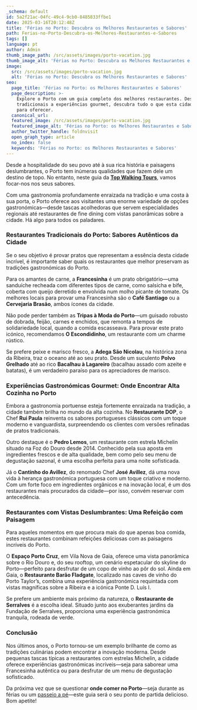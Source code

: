 ```yaml
---
_schema: default
id: 5a2f21ac-04fc-49c4-9cb0-8485833ffbe1
date: 2025-03-16T20:12:48Z
title: 'Férias no Porto: Descubra os Melhores Restaurantes e Sabores'
path: Ferias-no-Porto-Descubra-os-Melhores-Restaurantes-e-Sabores
tags: []
language: pt
author: Admin
thumb_image_path: /src/assets/images/porto-vacation.jpg
thumb_image_alt: 'Férias no Porto: Descubra os Melhores Restaurantes e Sabores'
image:
  src: /src/assets/images/porto-vacation.jpg
  alt: 'Férias no Porto: Descubra os Melhores Restaurantes e Sabores'
seo:
  page_title: 'Férias no Porto: os Melhores Restaurantes e Sabores'
  page_description: >-
    Explore o Porto com um guia completo dos melhores restaurantes. Desde pratos
    tradicionais a experiências gourmet, descubra tudo o que esta cidade tem
    para oferecer.
  canonical_url:
  featured_image: /src/assets/images/porto-vacation.jpg
  featured_image_alt: 'Férias no Porto: os Melhores Restaurantes e Sabores'
  author_twitter_handle: foldnvisit
  open_graph_type: article
  no_index: false
  keywords: 'Férias no Porto: os Melhores Restaurantes e Sabores'
---
```


Desde a hospitalidade do seu povo até à sua rica história e paisagens
deslumbrantes, o Porto tem inúmeras qualidades que fazem dele um destino de
topo. No entanto, neste guia da
[**Top Walking Tours**](https://topwalkingtoursportugal.com/pt/), vamos
focar-nos nos seus sabores.

Com uma gastronomia profundamente enraizada na tradição e uma costa à sua porta,
o Porto oferece aos visitantes uma enorme variedade de opções
gastronómicas—desde tascas acolhedoras que servem especialidades regionais até
restaurantes de fine dining com vistas panorâmicas sobre a cidade. Há algo para
todos os paladares.

### **Restaurantes Tradicionais do Porto: Sabores Autênticos da Cidade**

Se o seu objetivo é provar pratos que representam a essência desta cidade
incrível, é importante saber quais os restaurantes que melhor preservam as
tradições gastronómicas do Porto.

Para os amantes de carne, a **Francesinha** é um prato obrigatório—uma sanduíche
recheada com diferentes tipos de carne, como salsicha e bife, coberta com queijo
derretido e envolvida num molho picante de tomate. Os melhores locais para
provar uma Francesinha são o **Café Santiago** ou a **Cervejaria Brasão**, ambos
ícones da cidade.

Não pode perder também as **Tripas à Moda do Porto**—um guisado robusto de
dobrada, feijão, carnes e enchidos, que remonta a tempos de solidariedade local,
quando a comida escasseava. Para provar este prato icónico, recomendamos **O
Escondidinho**, um restaurante com um charme rústico.

Se prefere peixe e marisco fresco, a **Adega São Nicolau**, na histórica zona da
Ribeira, traz o oceano até ao seu prato. Desde um suculento **Polvo Grelhado**
até ao rico **Bacalhau à Lagareiro** (bacalhau assado com azeite e batatas), é
um verdadeiro paraíso para os apreciadores de marisco.

### **Experiências Gastronómicas Gourmet: Onde Encontrar Alta Cozinha no Porto**

Embora a gastronomia portuense esteja fortemente enraizada na tradição, a cidade
também brilha no mundo da alta cozinha. No **Restaurante DOP**, o Chef **Rui
Paula** reinventa os sabores portugueses clássicos com um toque moderno e
vanguardista, surpreendendo os clientes com versões refinadas de pratos
tradicionais.

Outro destaque é o **Pedro Lemos**, um restaurante com estrela Michelin situado
na Foz do Douro desde 2014. Conhecido pela sua aposta em ingredientes frescos e
de alta qualidade, bem como pelo seu menu de degustação sazonal, é uma escolha
perfeita para uma noite sofisticada.

Já o **Cantinho do Avillez**, do renomado Chef **José Avillez**, dá uma nova
vida à herança gastronómica portuguesa com um toque criativo e moderno. Com um
forte foco em ingredientes orgânicos e na inovação local, é um dos restaurantes
mais procurados da cidade—por isso, convém reservar com antecedência.

### **Restaurantes com Vistas Deslumbrantes: Uma Refeição com Paisagem**

Para aqueles momentos em que procura mais do que apenas boa comida, estes
restaurantes combinam refeições deliciosas com as paisagens incríveis do Porto.

O **Espaço Porto Cruz**, em Vila Nova de Gaia, oferece uma vista panorâmica
sobre o Rio Douro e, do seu rooftop, um cenário espetacular do skyline do
Porto—perfeito para desfrutar de um copo de vinho ao pôr do sol. Ainda em Gaia,
o **Restaurante Barão Fladgate**, localizado nas caves de vinho do Porto
Taylor’s, combina uma experiência gastronómica requintada com vistas magníficas
sobre a Ribeira e a icónica Ponte D. Luís I.

Se prefere um ambiente mais próximo da natureza, o **Restaurante de Serralves**
é a escolha ideal. Situado junto aos exuberantes jardins da Fundação de
Serralves, proporciona uma experiência gastronómica tranquila, rodeada de verde.

### **Conclusão**

Nos últimos anos, o Porto tornou-se um exemplo brilhante de como as tradições
culinárias podem encontrar a inovação moderna. Desde pequenas tascas típicas a
restaurantes com estrelas Michelin, a cidade oferece experiências gastronómicas
incríveis—seja para saborear uma Francesinha autêntica ou para desfrutar de um
menu de degustação sofisticado.

Da próxima vez que se questionar **onde comer no Porto**—seja durante as férias
ou um
[passeio a pé](https://topwalkingtoursportugal.com/pt/passeios-pedestres-portugal/)—este
guia será o seu ponto de partida delicioso. Bom apetite!
